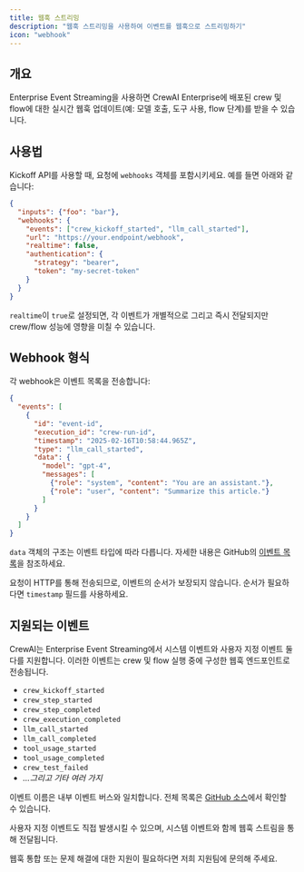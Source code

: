 ```yaml
---
title: 웹훅 스트리밍
description: "웹훅 스트리밍을 사용하여 이벤트를 웹훅으로 스트리밍하기"
icon: "webhook"
---
```


## 개요

Enterprise Event Streaming을 사용하면 CrewAI Enterprise에 배포된 crew 및 flow에 대한 실시간 웹훅 업데이트(예: 모델 호출, 도구 사용, flow 단계)를 받을 수 있습니다.

## 사용법

Kickoff API를 사용할 때, 요청에 `webhooks` 객체를 포함시키세요. 예를 들면 아래와 같습니다:

```json
{
  "inputs": {"foo": "bar"},
  "webhooks": {
    "events": ["crew_kickoff_started", "llm_call_started"],
    "url": "https://your.endpoint/webhook",
    "realtime": false,
    "authentication": {
      "strategy": "bearer",
      "token": "my-secret-token"
    }
  }
}
```

`realtime`이 `true`로 설정되면, 각 이벤트가 개별적으로 그리고 즉시 전달되지만 crew/flow 성능에 영향을 미칠 수 있습니다.

## Webhook 형식

각 webhook은 이벤트 목록을 전송합니다:

```json
{
  "events": [
    {
      "id": "event-id",
      "execution_id": "crew-run-id",
      "timestamp": "2025-02-16T10:58:44.965Z",
      "type": "llm_call_started",
      "data": {
        "model": "gpt-4",
        "messages": [
          {"role": "system", "content": "You are an assistant."},
          {"role": "user", "content": "Summarize this article."}
        ]
      }
    }
  ]
}
```

`data` 객체의 구조는 이벤트 타입에 따라 다릅니다. 자세한 내용은 GitHub의 [이벤트 목록](https://github.com/crewAIInc/crewAI/tree/main/src/crewai/utilities/events)을 참조하세요.

요청이 HTTP를 통해 전송되므로, 이벤트의 순서가 보장되지 않습니다. 순서가 필요하다면 `timestamp` 필드를 사용하세요.

## 지원되는 이벤트

CrewAI는 Enterprise Event Streaming에서 시스템 이벤트와 사용자 지정 이벤트 둘 다를 지원합니다. 이러한 이벤트는 crew 및 flow 실행 중에 구성한 웹훅 엔드포인트로 전송됩니다.

- `crew_kickoff_started`
- `crew_step_started`
- `crew_step_completed`
- `crew_execution_completed`
- `llm_call_started`
- `llm_call_completed`
- `tool_usage_started`
- `tool_usage_completed`
- `crew_test_failed`
- *...그리고 기타 여러 가지*

이벤트 이름은 내부 이벤트 버스와 일치합니다. 전체 목록은 [GitHub 소스](https://github.com/crewAIInc/crewAI/tree/main/src/crewai/utilities/events)에서 확인할 수 있습니다.

사용자 지정 이벤트도 직접 발생시킬 수 있으며, 시스템 이벤트와 함께 웹훅 스트림을 통해 전달됩니다.

<Card title="도움이 필요하신가요?" icon="headset" href="mailto:support@crewai.com">
  웹훅 통합 또는 문제 해결에 대한 지원이 필요하다면 저희 지원팀에 문의해 주세요.
</Card>
